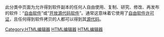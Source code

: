 {{Portal|自由软件}}
{{Cat main|HTML编辑器比较}}
此分类中页面为允许得到软件副本的任何人自由使用、复制、研究、修改、再发布的软件：“[[自由软件|自由软件]]”或“[[开放源代码软件|开放源代码软件]]”。通常这意味着它使用了[[自由软件许可证|自由软件许可证]]，且任何得到软件拷贝的人都可以得到其[[源代码|源代码]]。

[[Category:HTML编辑器|Category:HTML编辑器]]
[[Category:自由编辑软件|HTML编辑器]]
[[Category:自由网站开发软件|HTML编辑器]]